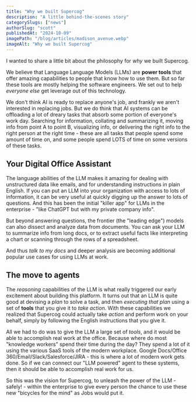 ```yaml
---
title: "Why we built Supercog"
description: "A little behind-the-scenes story"
categorySlugs: ["news"]
authorSlug: "scott"
publishedAt: "2024-10-09"
imagePath: "/blog/articles/madison_avenue.webp"
imageAlt: "Why we built Supercog"
---
```


I wanted to share a little bit about the philosophy for _why_ we built Supercog.

We believe that Language Language Models (LLMs) are **power tools** that offer 
amazing capabilities to people that know how to use them. But so far these tools are mostly
helping the software engineers. We set out to help _everyone else_ get leverage
out of this technology.

We don't think AI is ready to replace anyone's job, and frankly we aren't interested 
in replacing jobs. But we do think that AI systems can be offloading a lot of 
dreary tasks that absorb some portion of everyone's work day. Searching for information,
collating and summarizing it, moving info from point A to point B, visualizing info, 
or delivering the right info to the right person at the right time - these are all tasks
that people spend some amount of time on, and some people spend LOTS of time on some
versions of these tasks.

## Your Digital Office Assistant

The language abilities of the LLM makes it amazing for dealing with unstructured 
data like emails, and for understanding instructions in plain English. If you
can put an LLM into your organization with access to lots of information, it can be
very useful at quickly digging up the answer to lots of questions. And this has been
the initial "killer app" for LLMs in the enterprise - "like ChatGPT but with my 
private company info". 

But beyond answering questions, the frontier (the "leading edge") models can also
dissect and analyze data from documents. You can ask your LLM to summarize info
from long docs, or to extract useful facts like interpreting a chart or scanning
through the rows of a spreadsheet.

And thus _talk to my docs_ and deeper analysis are becoming additional popular use
cases for using LLMs at work.

## The move to agents

The _reasoning_ capabilities of the LLM is what really triggered our early excitement
about building this platform. It turns out that an LLM is quite good at devising
a _plan_ to solve a task, and then _executing that plan_ using a set of **tools** that
you give it to _take action_. With these capabilities we realized that Supercog
could actually take _action_ and perform work on your behalf, simply by following
the English instructions that you give it.

All we had to do was to give the LLM a large set of _tools_, and it would be able
to accomplish real work at the office. Because where do most "knowledge workers"
spend their time during the day? They spend a lot of it using the various SaaS
tools of the modern workplace. Google Docs/Office 360/Email/Slack/Salesforce/JIRA -
this is where a lot of modern work gets done. So if we can connect our "LLM powered"
agent to  these systems, then it should be able to accomplish real work for us.

So this was the vision for Supercog, to unleash the power of the LLM - safely! - within
the enterprise to give every person the chance to use these new "bicycles for the mind"
as Jobs would put it.
